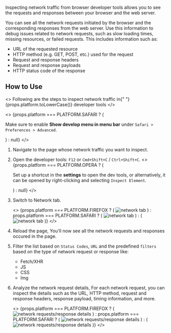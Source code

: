 
Inspecting network traffic from browser developer tools allows you to see the
requests and responses between your browser and the web server.

You can see all the network requests initiated by the browser and the corresponding responses from the web server. Use this information to debug issues related to network requests, such as slow loading times, missing resources, or failed requests. This includes information such as:

- URL of the requested resource
- HTTP method (e.g. GET, POST, etc.) used for the request
- Request and response headers
- Request and response payloads
- HTTP status code of the response

## How to Use

<>
  Following are the steps to inspect network traffic in{" "}
  {props.platform.toLowerCase()} developer tools
</>

<>
  {props.platform === PLATFORM.SAFARI ? (
    <Admonition type="note">
      <p>
        Make sure to enable <strong>Show develop menu in menu bar</strong> under
        `Safari > Preferences > Advanced`.
      </p>
    </Admonition>
  ) : null}
</>

1.  Navigate to the page whose network traffic you want to inspect.
2.  Open the developer tools: `F12` or `Cmd+Shift+C` / `Ctrl+Shift+C`.
    <>
      {props.platform === PLATFORM.OPERA ? (
        <Admonition type="note">
          <p>
            Set up a shortcut in the <strong>settings</strong> to open the dev
            tools, or alternatively, it can be opened by right-clicking and
            selecting `Inspect Element`.
          </p>
        </Admonition>
      ) : null}
    </>
3.  Switch to Network tab.

    <>
      {props.platform === PLATFORM.FIREFOX ? (
        <img src="/img/docs/firefox-network-tab.png" alt="network tab" />
      ) : props.platform === PLATFORM.SAFARI ? (
        <img src="/img/docs/safari-network-tab.png" alt="network tab" />
      ) : (
        <img src="/img/docs/network-tab.png" alt="network tab" />
      )}
    </>

4.  Reload the page, You'll now see all the network requests and responses occured in the page.
5.  Filter the list based on `Status Codes`, `URL` and the predefined `filters` based on the type of network request or response like:
    - Fetch/XHR
    - JS
    - CSS
    - Img
6.  Analyze the network request details, For each network request, you can inspect the details such as the URL, HTTP method, request and response headers, response payload, timing information, and more.

    <>
      {props.platform === PLATFORM.FIREFOX ? (
        <img
          src="/img/docs/firefox-network-req-details.png"
          alt="network requests/response details"
        />
      ) : props.platform === PLATFORM.SAFARI ? (
        <img
          src="/img/docs/safari-network-req-details.png"
          alt="network requests/response details"
        />
      ) : (
        <img
          src="/img/docs/network-req-details.png"
          alt="network requests/response details"
        />
      )}
    </>
